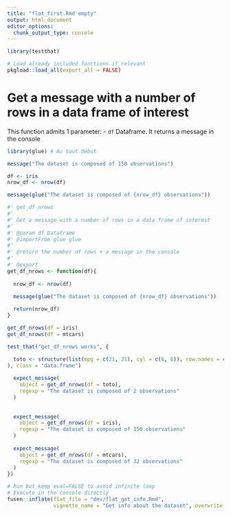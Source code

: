 ```yaml
---
title: "flat_first.Rmd empty"
output: html_document
editor_options: 
  chunk_output_type: console
---
```


```r
library(testthat)
```

<!--
 You need to run the 'description' chunk in the '0-dev_history.Rmd' file before continuing your code there.
-->

```r
# Load already included functions if relevant
pkgload::load_all(export_all = FALSE)
```

# Get a message with a number of rows in a data frame of interest

This function admits 1 parameter: 
- `df` Dataframe.
It returns a message in the console

```r
library(glue) # Au tout début

message("The dataset is composed of 150 observations")

df <- iris
nrow_df <- nrow(df)

message(glue("The dataset is composed of {nrow_df} observations"))
```


```r
#' get_df_nrows
#' 
#' Get a message with a number of rows in a data frame of interest
#' 
#' @param df Dataframe 
#' @importFrom glue glue
#' 
#' @return the number of rows + a message in the console
#' 
#' @export
get_df_nrows <- function(df){
    
  nrow_df <- nrow(df)

  message(glue("The dataset is composed of {nrow_df} observations"))
  
  return(nrow_df)
}
```
  
```r
get_df_nrows(df = iris)
get_df_nrows(df = mtcars)
```
  
```r
test_that("get_df_nrows works", {

  toto <- structure(list(mpg = c(21, 21), cyl = c(6, 6)), row.names = c("Mazda RX4", "Mazda RX4 Wag"
), class = "data.frame")
  
  expect_message(
    object = get_df_nrows(df = toto),
    regexp = "The dataset is composed of 2 observations"
  )
  
  
  expect_message(
    object = get_df_nrows(df = iris),
    regexp = "The dataset is composed of 150 observations"
  )
  
  expect_message(
    object = get_df_nrows(df = mtcars),
    regexp = "The dataset is composed of 32 observations"
  )
})

```
  


```r
# Run but keep eval=FALSE to avoid infinite loop
# Execute in the console directly
fusen::inflate(flat_file = "dev/flat_get_info.Rmd", 
               vignette_name = "Get info about the dataset", overwrite = TRUE)
```
